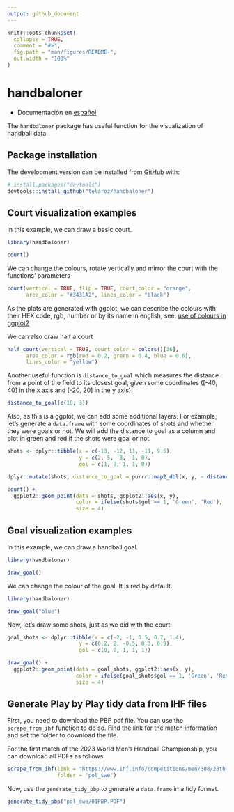 ```yaml
---
output: github_document
---
```


<!-- README.md is generated from README.Rmd. Please edit that file -->

```r
knitr::opts_chunk$set(
  collapse = TRUE,
  comment = "#>",
  fig.path = "man/figures/README-",
  out.width = "100%"
)
```

# handbaloner
- Documentación en [español](README.es.md)
<!-- badges: start -->
<!-- badges: end -->

The `handbaloner` package has useful function for the visualization of handball
data. 

## Package installation

The development version can be installed from [GitHub](https://github.com/)
with:

``` r
# install.packages("devtools")
devtools::install_github("telaroz/handbaloner")
```
## Court visualization examples

In this example, we can draw a basic court.

```r
library(handbaloner)

court()
```

We can change the colours, rotate vertically and mirror the court with the 
functions' parameters

```r
court(vertical = TRUE, flip = TRUE, court_color = "orange", 
      area_color = "#3431A2", lines_color = "black")
```

As the plots are generated with ggplot, we can describe the colours with their
HEX code, rgb, number or by its name in english; see: [use of colours in ggplot2](https://r-graph-gallery.com/ggplot2-color.html)

We can also draw half a court

```r
half_court(vertical = TRUE, court_color = colors()[36], 
      area_color = rgb(red = 0.2, green = 0.4, blue = 0.6), 
      lines_color = "yellow")
```

Another useful function is `distance_to_goal` which measures the distance from a
point of the field to its closest goal, given some coordinates ([-40, 40] in the
x axis and [-20, 20] in the y axis): 

```r
distance_to_goal(c(10, 3))
```

Also, as this is a ggplot, we can add some additional layers. For example, let's
generate a `data.frame` with some coordinates of shots and whether they were
goals or not. We will add the distance to goal as a column and plot in green and
red if the shots were goal or not. 


```r
shots <- dplyr::tibble(x = c(-13, -12, 11, -11, 9.5),
                       y = c(2, 5, -3, -1, 0),
                       gol = c(1, 0, 1, 1, 0))

dplyr::mutate(shots, distance_to_goal = purrr::map2_dbl(x, y, ~ distance_to_goal(c(.x, .y))))

```

```r
court() +
  ggplot2::geom_point(data = shots, ggplot2::aes(x, y),
                      color = ifelse(shots$gol == 1, 'Green', 'Red'),
                      size = 4)
```

## Goal visualization examples

In this example, we can draw a handball goal.

```r
library(handbaloner)

draw_goal()
```

We can change the colour of the goal. It is red by default.

```r
library(handbaloner)

draw_goal("blue")
```

Now, let's draw some shots, just as we did with the court:

```r
goal_shots <- dplyr::tibble(x = c(-2, -1, 0.5, 0.7, 1.4),
                       y = c(0.2, 2, -0.5, 0.3, 0.9),
                       gol = c(0, 0, 1, 1, 1))

draw_goal() +
  ggplot2::geom_point(data = goal_shots, ggplot2::aes(x, y),
                      color = ifelse(goal_shots$gol == 1, 'Green', 'Red'),
                      size = 4)

```

## Generate Play by Play tidy data from IHF files

First, you need  to download the PBP pdf file. You can use the `scrape_from_ihf`
function to do so. Find the link for the match information and set the folder to
download the file. 

For the first match of the 2023 World Men's Handball Championship, you can 
download all PDFs as follows:

```r

scrape_from_ihf(link = "https://www.ihf.info/competitions/men/308/28th-ihf-men039s-world-championship-2023/101253/match-center/118895",
                folder = "pol_swe")
```

Now, use the `generate_tidy_pbp` to generate a `data.frame` in a tidy format. 

```r
generate_tidy_pbp("pol_swe/01PBP.PDF")
```

